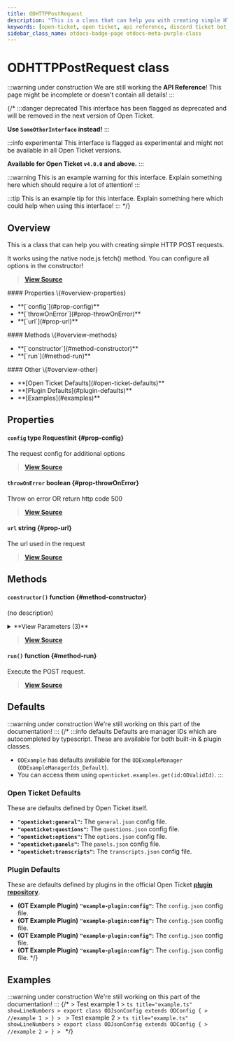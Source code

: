 ```yaml
---
title: ODHTTPPostRequest
description: "This is a class that can help you with creating simple HTTP POST requests. It works using the native node.js fetch() method. You can configure all options in the constructor!"
keywords: [open-ticket, open ticket, api reference, discord ticket bot, class]
sidebar_class_name: otdocs-badge-page otdocs-meta-purple-class
---
```

<head>
    <link rel="apple-touch-icon" href="/img/logo_vertical.png"/>
</head>

# ODHTTPPostRequest <M color="purple">class</M>

:::warning under construction
We are still working the **API Reference**! This page might be incomplete or doesn't contain all details!
:::

{/*
:::danger deprecated
This interface has been flagged as deprecated and will be removed in the next version of Open Ticket.

**Use `SomeOtherInterface` instead!**
:::

:::info experimental
This interface is flagged as experimental and might not be available in all Open Ticket versions.

**Available for Open Ticket `v4.0.0` and above.**
:::

:::warning
This is an example warning for this interface. Explain something here which should require a lot of attention!
:::

:::tip
This is an example tip for this interface. Explain something here which could help when using this interface!
:::
*/}

## Overview
This is a class that can help you with creating simple HTTP POST requests.

It works using the native node.js fetch() method. You can configure all options in the constructor!

> [**View Source**](https://otgithub.dj-dj.be/tree/main/src/core/api/modules/base.ts#L600)

<FlexHorizontal>
<div style={{width:"30%"}}>
    #### Properties \{#overview-properties}
    <ul>
        <li>**[`config`](#prop-config)**</li>
        <li>**[`throwOnError`](#prop-throwOnError)**</li>
        <li>**[`url`](#prop-url)**</li>
    </ul>
</div>
<div style={{width:"30%"}}>
    #### Methods \{#overview-methods}
    <ul>
        <li>**[`constructor`](#method-constructor)**</li>
        <li>**[`run`](#method-run)**</li>
    </ul>
</div>
<div style={{width:"30%"}}>
    #### Other \{#overview-other}
    <ul>
        <li>**[Open Ticket Defaults](#open-ticket-defaults)**</li>
        <li>**[Plugin Defaults](#plugin-defaults)**</li>
        <li>**[Examples](#examples)**</li>
    </ul>
</div>
</FlexHorizontal>

## Properties
<Divider></Divider>
#### `config` <M color="brown">type</M> <ApiBlock>RequestInit</ApiBlock> \{#prop-config}
The request config for additional options

> [**View Source**](https://otgithub.dj-dj.be/tree/main/src/core/api/modules/base.ts#L604)

<Divider></Divider>
#### `throwOnError` <M color="red">boolean</M> <ApiBlock><ApiUrl url="js:boolean" label="boolean"/></ApiBlock> \{#prop-throwOnError}
Throw on error OR return http code 500

> [**View Source**](https://otgithub.dj-dj.be/tree/main/src/core/api/modules/base.ts#L606)

<Divider></Divider>
#### `url` <M color="blue">string</M> <ApiBlock><ApiUrl url="js:string" label="string"/></ApiBlock> \{#prop-url}
The url used in the request

> [**View Source**](https://otgithub.dj-dj.be/tree/main/src/core/api/modules/base.ts#L602)

<Divider></Divider>

## Methods
<Divider></Divider>
#### `constructor()` <M color="orange">function</M> <ApiBlock><ApiUrl url="class:ODHTTPPostRequest" label="api.ODHTTPPostRequest"/></ApiBlock> \{#method-constructor}
(no description)

<details>
<summary>**View Parameters (3)**</summary>
- **`url`:** <M color="blue">string</M> <ApiBlock><ApiUrl url="js:string" label="string"/></ApiBlock> - Parameter Description Lorem Ipsum.
- **`throwOnError`:** <M color="red">boolean</M> <ApiBlock><ApiUrl url="js:boolean" label="boolean"/></ApiBlock> - Parameter Description Lorem Ipsum.
- **`config`:** <M color="brown">type</M> <ApiBlock>RequestInit</ApiBlock> - Parameter Description Lorem Ipsum.
</details>

> [**View Source**](https://otgithub.dj-dj.be/tree/main/src/core/api/modules/base.ts#L608)

<Divider></Divider>
#### `run()` <M color="orange">function</M> <ApiBlock><ApiUrl url="js:promise" label="Promise"/></ApiBlock> \{#method-run}
Execute the POST request.



> [**View Source**](https://otgithub.dj-dj.be/tree/main/src/core/api/modules/base.ts#L621)

<Divider></Divider>

## Defaults
:::warning under construction
We're still working on this part of the documentation!
:::
{/*
:::info defaults
Defaults are manager IDs which are autocompleted by typescript. These are available for both built-in & plugin classes.
- `ODExample` has defaults available for the `ODExampleManager` (`ODExampleManagerIds_Default`).
- You can access them using `openticket.examples.get(id:ODValidId)`.
:::

### Open Ticket Defaults
These are defaults defined by Open Ticket itself.
- **`"openticket:general"`:** The `general.json` config file.
- **`"openticket:questions"`:** The `questions.json` config file.
- **`"openticket:options"`:** The `options.json` config file.
- **`"openticket:panels"`:** The `panels.json` config file.
- **`"openticket:transcripts"`:** The `transcripts.json` config file.

### Plugin Defaults
These are defaults defined by plugins in the official Open Ticket [**plugin repository**](https://odplugins.dj-dj.be/tree/main/open-ticket).
- <C color="blue">**(OT Example Plugin)**</C> **`"example-plugin:config"`:** The `config.json` config file.
- <C color="blue">**(OT Example Plugin)**</C> **`"example-plugin:config"`:** The `config.json` config file.
- <C color="blue">**(OT Example Plugin)**</C> **`"example-plugin:config"`:** The `config.json` config file.
- <C color="blue">**(OT Example Plugin)**</C> **`"example-plugin:config"`:** The `config.json` config file.
*/}

## Examples
:::warning under construction
We're still working on this part of the documentation!
:::
{/*
<Tabs>
    <TabItem value="First Example">
    > Test example 1
    > ```ts title="example.ts" showLineNumbers
    > export class ODJsonConfig extends ODConfig {
    >     //example 1
    > }
    > ```
    </TabItem>
    <TabItem value="Second Example">
    > Test example 2
    > ```ts title="example.ts" showLineNumbers
    > export class ODJsonConfig extends ODConfig {
    >     //example 2
    > }
    > ```
    </TabItem>
</Tabs>
*/}

